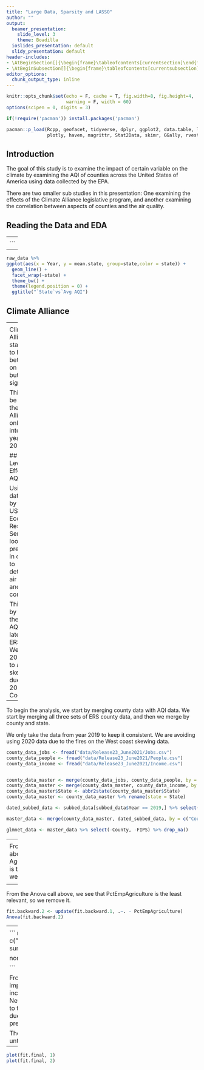 ```yaml
---
title: "Large Data, Sparsity and LASSO"
author: ""
output:
  beamer_presentation:
    slide_level: 3
    theme: Boadilla
  ioslides_presentation: default
  slidy_presentation: default
header-includes:
- \AtBeginSection[]{\begin{frame}\tableofcontents[currentsection]\end{frame}}
- \AtBeginSubsection[]{\begin{frame}\tableofcontents[currentsubsection]\end{frame}{}}
editor_options: 
  chunk_output_type: inline
---
```


```r
knitr::opts_chunk$set(echo = F, cache = T, fig.width=8, fig.height=4,
                      warning = F, width = 60)
options(scipen = 0, digits = 3)

if(!require('pacman')) install.packages('pacman')

pacman::p_load(Rcpp, geofacet, tidyverse, dplyr, ggplot2, data.table, lubridate, plotROC, usmap, glmnet, 
               plotly, haven, magrittr, Stat2Data, skimr, GGally, rvest, gridExtra, scales, usdata, party, car)
```

## Introduction

The goal of this study is to examine the impact of certain variable on the climate 
by examining the AQI of counties across the United States of America using data collected
by the EPA.

There are two smaller sub studies in this presentation: One examining the effects of
the Climate Alliance legislative program, and another examining the correlation between
aspects of counties and the air quality.



## Reading the Data and EDA

---
\frametitle{Read and Clean}

To begin we read the data in from the EPA datasets.

\tiny
``` r

data2020 <- fread("data/annual_aqi_by_county_2020.csv", stringsAsFactors = TRUE)
data2019 <- fread("data/annual_aqi_by_county_2019.csv", stringsAsFactors = TRUE)
data2018 <- fread("data/annual_aqi_by_county_2018.csv", stringsAsFactors = TRUE)
data2017 <- fread("data/annual_aqi_by_county_2017.csv", stringsAsFactors = TRUE)
data2016 <- fread("data/annual_aqi_by_county_2016.csv", stringsAsFactors = TRUE)
data2015 <- fread("data/annual_aqi_by_county_2015.csv", stringsAsFactors = TRUE)
data2014 <- fread("data/annual_aqi_by_county_2014.csv", stringsAsFactors = TRUE)
data2013 <- fread("data/annual_aqi_by_county_2013.csv", stringsAsFactors = TRUE)
data2012 <- fread("data/annual_aqi_by_county_2012.csv", stringsAsFactors = TRUE)
data2011 <- fread("data/annual_aqi_by_county_2011.csv", stringsAsFactors = TRUE)
data2010 <- fread("data/annual_aqi_by_county_2010.csv", stringsAsFactors = TRUE)

raw_data <- rbind(data2020, data2019, data2018, data2017, data2016,
                  data2015, data2014, data2013, data2012, data2011, data2010)





raw_data <- raw_data %>% rename(
  num.days = `Days with AQI`,
  good.days = `Good Days`,
  mod.days = `Moderate Days`,
  sens.group.days = `Unhealthy for Sensitive Groups Days`,
  unhlthy.days = `Unhealthy Days`,
  very.unhlthy.days = `Very Unhealthy Days`,
  haz.days = `Hazardous Days`,
  max.aqi = `Max AQI`,
  med.aqi = `Median AQI`,
  state = State
)

raw_data$is.climate.alli <- "no"

raw_data[raw_data$state %in% c("California", "Colorado", "Connecticut", "Delaware",
                               "Hawaii", "Illinois", "Louisiana", "Maine", "Maryland",
                               "Massachucets", "Michigan", "Minnesota", "Nevada",
                               "New Jersey", "New Mexico", "New York", "North Carolina",
                               "Oregon", "Pennsylvania", "Puerto Rico", "Rhode Island",
                               "Vermont", "Virginia", "Washington", "Wisconsin"
                               ), c("is.climate.alli")] <- "yes"


raw_data <- raw_data %>%
  mutate(good.pct = good.days/num.days*100,
         mod.pct = mod.days/num.days*100,
         sens.group.pct = sens.group.days/num.days*100,
         unhlthy.pct = unhlthy.days/num.days*100,
         very.unhlthy.pct = very.unhlthy.days/num.days*100,
         haz.pct = haz.days/num.days*100)

mean.state.df <- raw_data %>% group_by(state, Year) %>% summarize(mean.state = mean(med.aqi),
                                                                  peak.state = max(max.aqi))

raw_data <- merge(raw_data, mean.state.df, by=c("state", "Year"))

subbed_data <- raw_data %>% select(state, Year, County, num.days, max.aqi, med.aqi,
                                   good.pct, mod.pct, sens.group.pct, unhlthy.pct,
                                   very.unhlthy.pct, haz.pct, mean.state, is.climate.alli)

```


---
\frametitle{Heatmap}
```r

plot_usmap(regions = "state",                   
           #regions = "counties", for county level summary
           data = mean.state.df,
           values = "mean.state", exclude = c("District of Columbia", "Country of Mexico",
                                                     "Virgin Islands", "Puerto Rico")
           , color = "black") + 
  scale_fill_gradient(
    low = "white", high = "red", 
    name = "AQI", 
    label = scales::comma) + 
  labs(title = "state Avg AQI") +
  theme(legend.position = "right") +
  facet_wrap(~ Year)

```

---
\frametitle{AQI by Year Faceted by State}

``` r

raw_data %>%
ggplot(aes(x = Year, y = mean.state, group=state,color = state)) +
  geom_line() +
  facet_wrap(~state) +
  theme_bw() +
  theme(legend.position = 0) +
  ggtitle("`State`vs`Avg AQI")

```

## Climate Alliance

---
\frametitle{Linear Regression}

``` r
subbed_data$is.climate.alli <- as.factor(subbed_data$is.climate.alli)
focus_data <- subbed_data[subbed_data$Year %in% 2018:2019,]
summary(lm(data = focus_data, med.aqi ~ is.climate.alli + state))
```

---
\frametitle{Analysis}

Climate Alliance states tend to have a better AQI on average but it is not significant.  

This might be because the Climate Alliance only went into effect 3 years ago in 2017.

## County Level Effects on AQI

Using the data found by the USDA’s Economic Research Service, we look for predictors in counties to determine air quality and find correlations.

This begins by merging the 2019 AQI with the latest USDA ERS data. We use 2019 data to avoid skewing due to the 2020 West Coast fires.

---
\frametitle{Merging AQI Data with County Data}

To begin the analysis, we start by merging county data with AQI data. We start by
merging all three sets of ERS county data, and then we merge by county and state.  

We only take the data from year 2019 to keep it consistent. We are avoiding using
2020 data due to the fires on the West coast skewing data.

\tiny
``` r
county_data_jobs <- fread("data/Release23_June2021/Jobs.csv")
county_data_people <- fread("data/Release23_June2021/People.csv")
county_data_income <- fread("data/Release23_June2021/Income.csv")


county_data_master <- merge(county_data_jobs, county_data_people, by = c("County", "FIPS", "State"))
county_data_master <- merge(county_data_master, county_data_income, by = c("County", "FIPS", "State"))
county_data_master$State <- abbr2state(county_data_master$State)
county_data_master <- county_data_master %>% rename(state = State)

dated_subbed_data <- subbed_data[subbed_data$Year == 2019,] %>% select(state, Year, County, med.aqi)

master_data <- merge(county_data_master, dated_subbed_data, by = c("County", "state"))

glmnet_data <- master_data %>% select(-County, -FIPS) %>% drop_na()
```


---
\frametitle{Running the LASSO Algorithm}

Break the cleaned and merged dataset into X and Y for use with cv.glmnet. We use
set.seed(1) for consistency.

\tiny
``` r

set.seed(1)

X <- model.matrix(med.aqi~., glmnet_data)[,-1]
y <- glmnet_data$med.aqi


fit.cv <- cv.glmnet(X, y, alpha = 1, nfolds = 10)

coeffs <- coef(fit.cv)
nonzeros <- rownames(as.matrix(coeffs[which(coeffs != 0), 0]))
non_state_intercept_coef <- nonzeros[10:length(nonzeros)]

select_cols <- c("state", "med.aqi", non_state_intercept_coef)
lm_cols <- glmnet_data %>% select(select_cols)

fit.lm <- lm(data = lm_cols, med.aqi ~ .)

Anova(fit.lm)

```


---
\frametitle{Backwards Selection with Anova}

From the Anova call above, we see that Age65AndOlderPct2010 is the least relevant, so
we remove it.

\tiny
``` r
fit.backward.1 <- update(fit.lm, .~. -Age65AndOlderPct2010)
Anova(fit.backward.1)
```



---
\frametitle{Backwards Selection with Anova}

From the Anova call above, we see that PctEmpAgriculture is the least relevant, so
we remove it.

\tiny
``` r
fit.backward.2 <- update(fit.backward.1, .~. - PctEmpAgriculture)
Anova(fit.backward.2)
```



---
\frametitle{Backwards Selection with Anova}

From the Anova call above, we see that PctEmpConstruction is the least relevant, so
we remove it.

\tiny
``` r
fit.backward.3 <- update(fit.backward.2, .~. - PctEmpConstruction)
Anova(fit.backward.3)
fit.final <- fit.backward.3
```




---
\frametitle{Examining the Final Fit - Do the Assumptions of the Linear Model Hold Up?}


\tiny
``` r

temp <- summary(fit.final)$coefficients[, c("Estimate")]
non_states <- summary(fit.final)$coefficients[50:length(temp),]

non_states

```

From the final model, we see that most of the impact on AQI is geographical. For example, 
the increase from ForeignBornMexNum and NetMigrationNum could signal that states closer to
the Mexican border tend to have worse AQIs due to their location. However, the
most clear predictors are the states themselves.

The assumptions for linearity appear to hold up until about 1 standard deviation below
the mean.


---
\frametitle{Diagnostic Plots}

``` r

plot(fit.final, 1)
plot(fit.final, 2)


```

